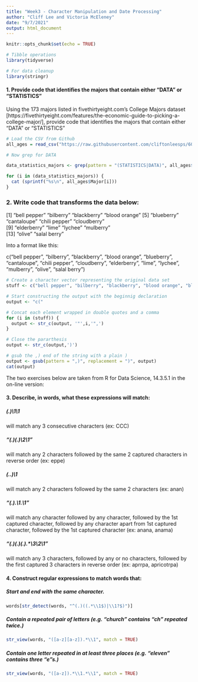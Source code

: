```yaml
---
title: "Week3 - Character Manipulation and Date Processing"
author: "Cliff Lee and Victoria McEleney"
date: "9/7/2021"
output: html_document
---
```


```r
knitr::opts_chunk$set(echo = TRUE)
```


```r
# Tibble operations
library(tidyverse)

# For data cleanup
library(stringr)

```


#### 1. Provide code that identifies the majors that contain either “DATA” or “STATISTICS”

Using the 173 majors listed in fivethirtyeight.com’s College Majors dataset [https://fivethirtyeight.com/features/the-economic-guide-to-picking-a-college-major/], provide code that identifies the majors that contain either "DATA" or "STATISTICS"

```r

# Load the CSV from Github
all_ages = read_csv("https://raw.githubusercontent.com/cliftonleesps/607_acq_mgt/main/week3/college-majors/all-ages.csv")

# Now grep for DATA

data_statistics_majors <- grep(pattern = "(STATISTICS|DATA)", all_ages$Major)

for (i in (data_statistics_majors)) {
  cat (sprintf("%s\n", all_ages$Major[i]))
}
```


### 2. Write code that transforms the data below:

[1] "bell pepper"  "bilberry"     "blackberry"   "blood orange"
[5] "blueberry"    "cantaloupe"   "chili pepper" "cloudberry"  
[9] "elderberry"   "lime"         "lychee"       "mulberry"    
[13] "olive"        "salal berry"

Into a format like this:

c("bell pepper", "bilberry", "blackberry", "blood orange", "blueberry", "cantaloupe", "chili pepper", "cloudberry", "elderberry", "lime", "lychee", "mulberry", "olive", "salal berry")

```r
# Create a character vector representing the original data set
stuff <- c("bell pepper", "bilberry", "blackberry", "blood orange", "blueberry", "cantaloupe", "chili pepper", "cloudberry", "elderberry", "lime", "lychee", "mulberry", "olive", "salal berry")

# Start constructing the output with the beginnig declaration
output <- "c("

# Concat each element wrapped in double quotes and a comma
for (i in (stuff)) {
  output <- str_c(output, '"',i,'",')
}

# Close the pararthesis
output <- str_c(output,')')

# gsub the ,) end of the string with a plain )
output <- gsub(pattern = ",)", replacement = ")", output)
cat(output)

```


The two exercises below are taken from R for Data Science, 14.3.5.1 in the on-line version:

#### 3. Describe, in words, what these expressions will match:


##### (.)\1\1 

will match any 3 consecutive characters (ex: CCC)


##### "(.)(.)\\2\\1" 

will match any 2 characters followed by the same 2 captured characters in reverse order (ex: eppe)


##### (..)\1 

will match any 2 characters followed by the same 2 characters (ex: anan)


##### "(.).\\1.\\1" 

will match any character followed by any character, followed by the 1st captured character, followed by any character apart from 1st captured character, followed by the 1st captured character (ex: anana, anama)


##### "(.)(.)(.).*\\3\\2\\1" 

will match any 3 characters, followed by any or no characters, followed by the first captured 3 characters in reverse order (ex: aprrpa, apricotrpa)



#### 4. Construct regular expressions to match words that:

##### Start and end with the same character.


```r

words[str_detect(words, "^(.)((.*\\1$)|\\1?$)")]
```



##### Contain a repeated pair of letters (e.g. "church" contains "ch" repeated twice.)


```r
str_view(words, "([a-z][a-z]).*\\1", match = TRUE)

```


##### Contain one letter repeated in at least three places (e.g. "eleven" contains three "e"s.)


```r
str_view(words, "([a-z]).*\\1.*\\1", match = TRUE)

```

